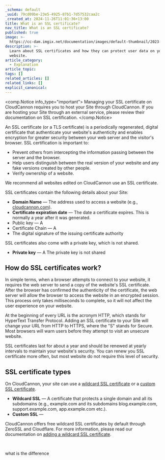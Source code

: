 ```yaml
---
_schema: default
_uuid: 79cd09be-23e5-4925-87b1-7d57532caa2c
_created_at: 2024-11-26T11:01:36+13:00
title: What is an SSL certificate?
nav_title: What is an SSL certificate?
published: true
image: >-
  https://cc-dam.imgix.net/documentation/images/default-thumbnail/2023-Q4/CloudCannon-Documentation-Thumbnail.png
description: >-
  Learn about SSL certificates and how they can protect user data on your
  website.
article_category:
  - Explanation
article_topic:
tags: []
related_articles: []
related_links: []
explicit_canonical:
---
```

<comp.Notice info_type="important">
  Managing your SSL certificate on CloudCannon requires you to host your Site through CloudCannon. If you are hosting your Site through an external service, please review their documentation on SSL certification.
</comp.Notice>

An SSL certificate (or a TLS certificate) is a periodically regenerated, digital certificate that authenticate your website's authenticity and enables encryption for greater security between your web server and the visitor's browser. SSL certification is important to:

* Prevent others from intercepting the information passing between the server and the browser.
* Help users distinguish between the real version of your website and any fake versions created by other people.
* Verify ownership of a website.

We recommend all websites edited on CloudCannon use an SSL certificate.

SSL certificates contain the following details about your Site:

* **Domain Name** — The address used to access a website (e.g., [cloudcannon.com](https://cloudcannon.com/)).
* **Certificate expiration date** — The date a certificate expires. This is normally a year after it was generated.
* Public key — A
* Certificate Chain — A
* The digital signature of the issuing certificate authority

SSL certificates also come with a private key, which is not shared.

* **Private key** — A The private key is not shared

## How do SSL certificates work?

In simple terms, when a browser attempts to connect to your website, it requires the web server to send a copy of the website's SSL certificate. After the browser has confirmed the authenticity of the certificate, the web server will allow the browser to access the website in an encrypted session. This process only takes milliseconds to complete, so it will not affect the user experience on your website.

At the beginning of every URL is the acronym HTTP, which stands for HyperText Transfer Protocol. Adding an SSL certificate to your Site will change your URL from HTTP to HTTPS, where the "S" stands for Secure. Most browsers will warn users before they attempt to visit an unsecure website.

SSL certificates last for about a year and should be renewed at yearly intervals to maintain your website's security. You can renew you SSL certificate more often, but most website do not require this level of security.

## SSL certificate types

On CloudCannon, your site can use a [wildcard SSL certificate](/documentation/articles/https-support-for-your-sites-hosted-on-cloudcannon/) or a [custom SSL certificate](/documentation/articles/add-a-custom-ssl-certificate/).

* **Wildcard SSL** — A certificate that protects a single domain and all its subdomains (e.g., example.com and its subdomains blog.example.com, support.example.com, app.example.com etc.).
* **Custom SSL** —

CloudCannon offers free wildcard SSL certificates by default through ZeroSSL and Cloudflare. For more information, please read our documentation on [adding a wildcard SSL certificate](/documentation/articles/https-support-for-your-sites-hosted-on-cloudcannon/).

&nbsp;

what is the difference